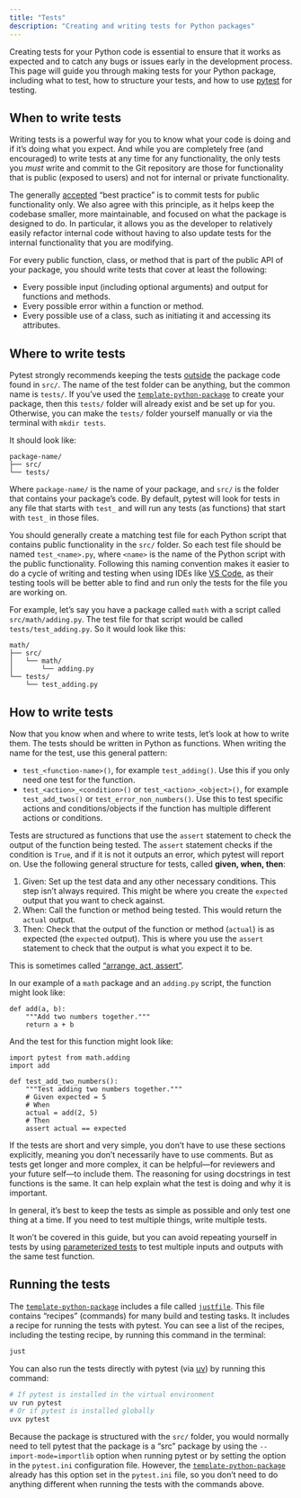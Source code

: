 ```yaml
---
title: "Tests"
description: "Creating and writing tests for Python packages"
---
```


Creating tests for your Python code is essential to ensure that it works
as expected and to catch any bugs or issues early in the development
process. This page will guide you through making tests for your Python
package, including what to test, how to structure your tests, and how to
use [pytest](https://docs.pytest.org/en/stable/) for testing.

## When to write tests

Writing tests is a powerful way for you to know what your code is doing
and if it's doing what you expect. And while you are completely free
(and encouraged) to write tests at any time for any functionality, the
only tests you *must* write and commit to the Git repository are those
for functionality that is public (exposed to users) and not for internal
or private functionality.

::: callout-note
The generally
[accepted](https://softwareengineering.stackexchange.com/questions/380287/why-is-unit-testing-private-methods-considered-as-bad-practice)
"best practice" is to commit tests for public functionality only. We
also agree with this principle, as it helps keep the codebase smaller,
more maintainable, and focused on what the package is designed to do. In
particular, it allows you as the developer to relatively easily refactor
internal code without having to also update tests for the internal
functionality that you are modifying.
:::

For every public function, class, or method that is part of the public
API of your package, you should write tests that cover at least the
following:

-   Every possible input (including optional arguments) and output for
    functions and methods.
-   Every possible error within a function or method.
-   Every possible use of a class, such as initiating it and accessing
    its attributes.

## Where to write tests

Pytest strongly recommends keeping the tests
[outside](https://docs.pytest.org/en/stable/explanation/goodpractices.html#tests-outside-application-code)
the package code found in `src/`. The name of the test folder can be
anything, but the common name is `tests/`. If you've used the
[`template-python-package`](https://github.com/seedcase-project/template-python-package)
to create your package, then this `tests/` folder will already exist and
be set up for you. Otherwise, you can make the `tests/` folder yourself
manually or via the terminal with `mkdir tests`.

It should look like:

```
package-name/
├── src/
└── tests/
```

Where `package-name/` is the name of your package, and `src/` is the
folder that contains your package's code. By default, pytest will look
for tests in any file that starts with `test_` and will run any tests
(as functions) that start with `test_` in those files.

You should generally create a matching test file for each Python script
that contains public functionality in the `src/` folder. So each test
file should be named `test_<name>.py`, where `<name>` is the name of the
Python script with the public functionality. Following this naming
convention makes it easier to do a cycle of writing and testing when
using IDEs like [VS Code](https://code.visualstudio.com/), as their
testing tools will be better able to find and run only the tests for the
file you are working on.

::: callout-tip
For example, let's say you have a package called `math` with a script
called `src/math/adding.py`. The test file for that script would be
called `tests/test_adding.py`. So it would look like this:

```
math/
├── src/
│   └── math/
│       └── adding.py
└── tests/
    └── test_adding.py
```
:::

## How to write tests

Now that you know when and where to write tests, let's look at how to
write them. The tests should be written in Python as functions. When
writing the name for the test, use this general pattern:

-   `test_<function-name>()`, for example `test_adding()`. Use this if
    you only need one test for the function.
-   `test_<action>_<condition>()` or `test_<action>_<object>()`, for
    example `test_add_twos()` or `test_error_non_numbers()`. Use this to
    test specific actions and conditions/objects if the function has
    multiple different actions or conditions.

Tests are structured as functions that use the `assert` statement to
check the output of the function being tested. The `assert` statement
checks if the condition is `True`, and if it is not it outputs an error,
which pytest will report on. Use the following general structure for
tests, called **given, when, then**:

1.  Given: Set up the test data and any other necessary conditions. This
    step isn't always required. This might be where you create the
    `expected` output that you want to check against.
2.  When: Call the function or method being tested. This would return
    the `actual` output.
3.  Then: Check that the output of the function or method (`actual`) is
    as expected (the `expected` output). This is where you use the
    `assert` statement to check that the output is what you expect it to
    be.

This is sometimes called ["arrange, act,
assert"](https://docs.pytest.org/en/stable/explanation/anatomy.html).

::: callout-tip
In our example of a `math` package and an `adding.py` script, the
function might look like:

``` .python
def add(a, b):
    """Add two numbers together."""
    return a + b
```

And the test for this function might look like:

``` .python
import pytest from math.adding
import add

def test_add_two_numbers():
    """Test adding two numbers together."""
    # Given expected = 5
    # When
    actual = add(2, 5)
    # Then
    assert actual == expected
```
:::

If the tests are short and very simple, you don't have to use these
sections explicitly, meaning you don't necessarily have to use comments.
But as tests get longer and more complex, it can be helpful---for
reviewers and your future self---to include them. The reasoning for
using docstrings in test functions is the same. It can help explain what
the test is doing and why it is important.

In general, it's best to keep the tests as simple as possible and only
test one thing at a time. If you need to test multiple things, write
multiple tests.

::: callout-tip
It won't be covered in this guide, but you can avoid repeating yourself
in tests by using [parameterized
tests](https://docs.pytest.org/en/7.1.x/how-to/parametrize.html) to test
multiple inputs and outputs with the same test function.
:::

## Running the tests

The
[`template-python-package`](https://github.com/seedcase-project/template-python-package)
includes a file called [`justfile`](https://just.systems/man/en/). This
file contains "recipes" (commands) for many build and testing tasks. It
includes a recipe for running the tests with pytest. You can see a list
of the recipes, including the testing recipe, by running this command in
the terminal:

``` .bash
just
```

You can also run the tests directly with pytest (via
[uv](https://docs.astral.sh/uv/)) by running this command:

``` .bash
# If pytest is installed in the virtual environment
uv run pytest
# Or if pytest is installed globally
uvx pytest
```

::: callout-tip
Because the package is structured with the `src/` folder, you would
normally need to tell pytest that the package is a "src" package by
using the `--import-mode=importlib` option when running pytest or by
setting the option in the `pytest.ini` configuration file. However, the
[`template-python-package`](https://github.com/seedcase-project/template-python-package)
already has this option set in the `pytest.ini` file, so you don't need
to do anything different when running the tests with the commands above.
:::
